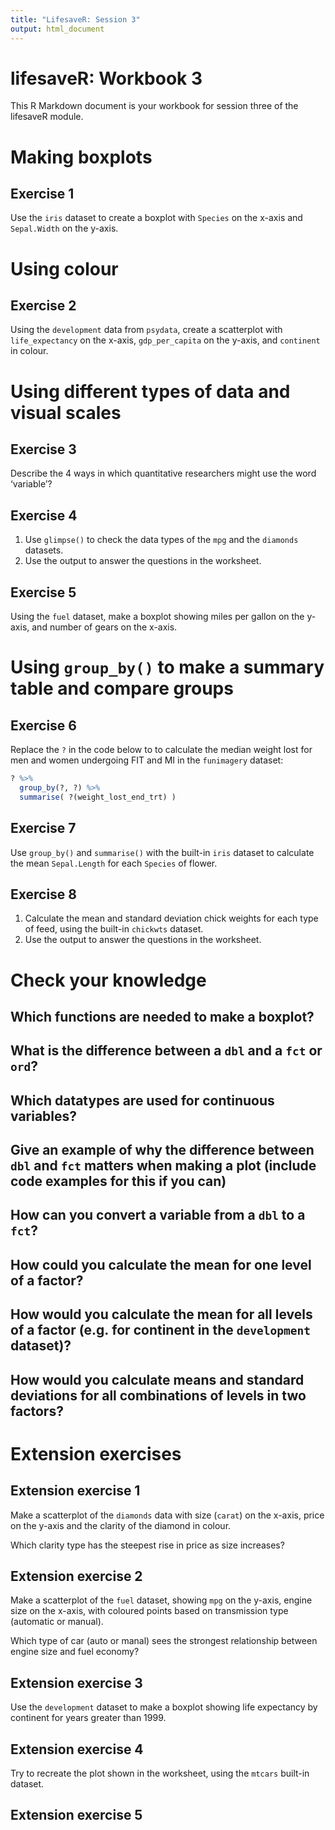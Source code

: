 ```yaml
---
title: "LifesaveR: Session 3"
output: html_document
---
```


# lifesaveR: Workbook 3

This R Markdown document is your workbook for session three of the lifesaveR module.

# Making boxplots

## Exercise 1

Use the `iris` dataset to create a boxplot with `Species` on the x-axis and `Sepal.Width` on the y-axis.

# Using colour

## Exercise 2

Using the `development` data from `psydata`, create a scatterplot with `life_expectancy` on the x-axis, `gdp_per_capita`
on the y-axis, and `continent` in colour.

# Using different types of data and visual scales

## Exercise 3

Describe the 4 ways in which quantitative researchers might use the word 'variable'?

## Exercise 4

1. Use `glimpse()` to check the data types of the `mpg` and the `diamonds` datasets.
2. Use the output to answer the questions in the worksheet.

## Exercise 5

Using the `fuel` dataset, make a boxplot showing miles per gallon on the y-axis, and number of gears on the x-axis.

# Using `group_by()` to make a summary table and compare groups

## Exercise 6

Replace the `?` in the code below to to calculate the median weight lost for men and women undergoing FIT and MI in the
`funimagery` dataset:

```r
? %>%
  group_by(?, ?) %>%
  summarise( ?(weight_lost_end_trt) )
```

## Exercise 7

Use `group_by()` and `summarise()` with the built-in `iris` dataset to calculate the mean `Sepal.Length` for each
`Species` of flower.

## Exercise 8

1. Calculate the mean and standard deviation chick weights for each type of feed, using the built-in `chickwts` dataset.
1. Use the output to answer the questions in the worksheet.

# Check your knowledge

## Which functions are needed to make a boxplot?

## What is the difference between a `dbl` and a `fct` or `ord`?

## Which datatypes are used for continuous variables?

## Give an example of why the difference between `dbl` and `fct` matters when making a plot (include code examples for this if you can)

## How can you convert a variable from a `dbl` to a `fct`?

## How could you calculate the mean for one level of a factor?

## How would you calculate the mean for all levels of a factor (e.g. for continent in the `development` dataset)?

## How would you calculate means and standard deviations for all combinations of levels in two factors?

# Extension exercises

## Extension exercise 1

Make a scatterplot of the `diamonds` data with size (`carat`) on the x-axis, price on the y-axis and the clarity of the diamond in colour.

Which clarity type has the steepest rise in price as size increases?

## Extension exercise 2

Make a scatterplot of the `fuel` dataset, showing `mpg` on the y-axis, engine size on the x-axis, with coloured points based on transmission type (automatic or manual).

Which type of car (auto or manal) sees the strongest relationship between engine size and fuel economy?

## Extension exercise 3

Use the `development` dataset to make a boxplot showing life expectancy by continent for years greater than 1999.

## Extension exercise 4

Try to recreate the plot shown in the worksheet, using the `mtcars` built-in dataset.

## Extension exercise 5
